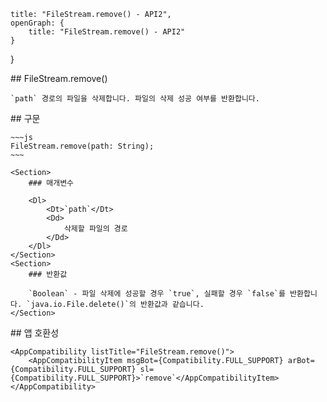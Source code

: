 
    title: "FileStream.remove() - API2",
    openGraph: {
        title: "FileStream.remove() - API2"
    }
}

<Section>
    ## FileStream.remove()

    `path` 경로의 파일을 삭제합니다. 파일의 삭제 성공 여부를 반환합니다.
</Section>
<Section>
    ## 구문

    ~~~js
    FileStream.remove(path: String);
    ~~~

    <Section>
        ### 매개변수

        <Dl>
            <Dt>`path`</Dt>
            <Dd>
                삭제할 파일의 경로
            </Dd>
        </Dl>
    </Section>
    <Section>
        ### 반환값

        `Boolean` - 파일 삭제에 성공할 경우 `true`, 실패할 경우 `false`를 반환합니다. `java.io.File.delete()`의 반환값과 같습니다.
    </Section>
</Section>
<Section>
    ## 앱 호환성

    <AppCompatibility listTitle="FileStream.remove()">
        <AppCompatibilityItem msgBot={Compatibility.FULL_SUPPORT} arBot={Compatibility.FULL_SUPPORT} sl={Compatibility.FULL_SUPPORT}>`remove`</AppCompatibilityItem>
    </AppCompatibility>
</Section>